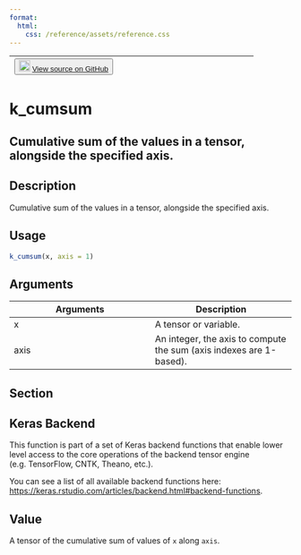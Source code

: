 ```yaml
---
format:
  html:
    css: /reference/assets/reference.css
---
```


| <button class="button"> ![](/reference/assets/GitHub-Mark-32px.png){width="20"} [View source on GitHub](https://github.com/rstudio/keras//blob/main/R/backend.R#L740) </button> |
|:------------------------------:|:--------------------------------------:|

# k_cumsum

## Cumulative sum of the values in a tensor, alongside the specified axis.

## Description
Cumulative sum of the values in a tensor, alongside the specified axis. 


## Usage
```r
k_cumsum(x, axis = 1) 
```

## Arguments
|Arguments|Description|
|---|---|
| x | A tensor or variable. |
| axis | An integer, the axis to compute the sum (axis indexes are 1-based). |


## Section

## Keras Backend

This function is part of a set of Keras backend functions that enable lower level access to the core operations of the backend tensor engine (e.g. TensorFlow, CNTK, Theano, etc.). 

You can see a list of all available backend functions here: [https://keras.rstudio.com/articles/backend.html#backend-functions](https://keras.rstudio.com/articles/backend.html#backend-functions). 

## Value
A tensor of the cumulative sum of values of `x` along `axis`. 




